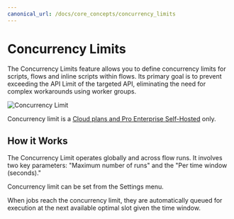 ```yaml
---
canonical_url: /docs/core_concepts/concurrency_limits
---
```


# Concurrency Limits

The Concurrency Limits feature allows you to define concurrency limits for scripts, flows and inline scripts within flows. Its primary goal is to prevent exceeding the API Limit of the targeted API, eliminating the need for complex workarounds using worker groups.

![Concurrency Limit](../assets/code_editor/concurrency_limit.png.webp)

Concurrency limit is a [Cloud plans and Pro Enterprise Self-Hosted](/pricing) only.

## How it Works

The Concurrency Limit operates globally and across flow runs. It involves two key parameters: "Maximum number of runs" and the "Per time window (seconds)."

Concurrency limit can be set from the Settings menu.

When jobs reach the concurrency limit, they are automatically queued for execution at the next available optimal slot given the time window.
